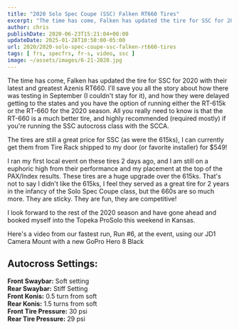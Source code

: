 ---
title: "2020 Solo Spec Coupe (SSC) Falken RT660 Tires"
excerpt: "The time has come, Falken has updated the tire for SSC for 2020 with their latest and greatest Azenis RT660. "
author: chris
publishDate: 2020-06-23T15:21:04+00:00
updateDate: 2025-01-28T10:50:00-05:00
url: 2020/2020-solo-spec-coupe-ssc-falken-rt660-tires
tags: [ frs, specfrs, fr-s, video, ssc ]
image: ~/assets/images/6-21-2020.jpg
---

The time has come, Falken has updated the tire for SSC for 2020 with their latest and greatest Azenis RT660. I'll save you all the story about how there was testing in September (I couldn't stay for it), and how they were delayed getting to the states and you have the option of running either the RT-615k or the RT-660 for the 2020 season. All you really need to know is that the RT-660 is a much better tire, and highly recommended (required mostly) if you're running the SSC autocross class with the SCCA.

The tires are still a great price for SSC (as were the 615ks), I can currently get them from Tire Rack shipped to my door (or favorite installer) for $549!

I ran my first local event on these tires 2 days ago, and I am still on a euphoric high from their performance and my placement at the top of the PAX/Index results. These tires are a huge upgrade over the 615ks. That's not to say I didn't like the 615ks, I feel they served as a great tire for 2 years in the infancy of the Solo Spec Coupe class, but the 660s are so much more. They are sticky. They are fun, they are competitive!

I look forward to the rest of the 2020 season and have gone ahead and booked myself into the Topeka ProSolo this weekend in Kansas.

Here's a video from our fastest run, Run #6, at the event, using our JD1 Camera Mount with a new GoPro Hero 8 Black

<YouTubeEmbed videoId="0sm0iK9IifU" title="Autocross video on JD1 Camera Mount" publishDate="2020-06-23T15:21:04+00:00" description="Here's a video from our fastest run, Run #6, at the event, using our JD1 Camera Mount with a new GoPro Hero 8 Black" />

## Autocross Settings:
**Front Swaybar:** Soft setting  
**Rear Swaybar:** Stiff Setting  
**Front Konis:** 0.5 turn from soft  
**Rear Konis:** 1.5 turns from soft  
**Front Tire Pressure:** 30 psi  
**Rear Tire Pressure:** 29 psi
